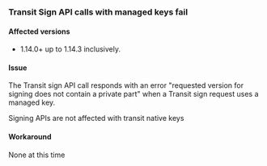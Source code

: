 ### Transit Sign API calls with managed keys fail

#### Affected versions

- 1.14.0+ up to 1.14.3 inclusively.

#### Issue

The Transit sign API call responds with an error "requested version for signing does not contain a private part" when
a Transit sign request uses a managed key.

<Note>Signing APIs are not affected with transit native keys</Note>

#### Workaround

None at this time
